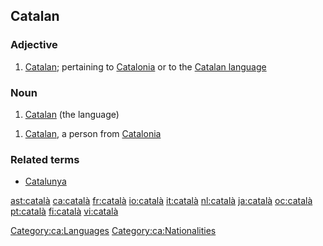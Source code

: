 ==Catalan==

===Adjective===
{{ca-adj|f=catalana|mpl=catalans|fpl=catalanes}}

# [[Catalan]]; pertaining to [[w:Catalonia|Catalonia]] or to the [[w:Catalan language|Catalan language]]

===Noun===
{{ca-noun-m-unc}}

# [[Catalan]] (the language)

{{ca-noun-mf|f=catalana|mpl=catalans|fpl=catalanes}}

# [[Catalan]], a person from [[w:Catalonia|Catalonia]]

===Related terms===
* [[Catalunya]]

[[Category:ca:Languages]]
[[Category:ca:Nationalities]]

[[ast:català]]
[[ca:català]]
[[fr:català]]
[[io:català]]
[[it:català]]
[[nl:català]]
[[ja:català]]
[[oc:català]]
[[pt:català]]
[[fi:català]]
[[vi:català]]